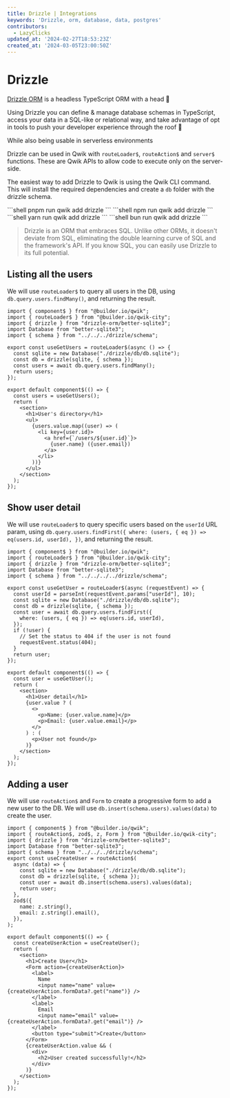 ```yaml
---
title: Drizzle | Integrations
keywords: 'Drizzle, orm, database, data, postgres'
contributors:
  - LazyClicks
updated_at: '2024-02-27T18:53:23Z'
created_at: '2024-03-05T23:00:50Z'
---
```



# Drizzle

[Drizzle ORM](https://orm.drizzle.team/) is a headless TypeScript ORM with a head 🐲

Using Drizzle you can define & manage database schemas in TypeScript, access your data in a SQL-like or relational way, and take advantage of opt in tools to push your developer experience through the roof 🤯

While also being usable in serverless environments

Drizzle can be used in Qwik with `routeLoader$`, `routeAction$` and `server$` functions. These are Qwik APIs to allow code to execute only on the server-side.

The easiest way to add Drizzle to Qwik is using the Qwik CLI command. This will install the required dependencies and create a `db` folder with the drizzle schema.

<PackageManagerTabs>
<span q:slot="pnpm">
```shell
pnpm run qwik add drizzle
```
</span>
<span q:slot="npm">
```shell
npm run qwik add drizzle
```
</span>
<span q:slot="yarn">
```shell
yarn run qwik add drizzle
```
</span>
<span q:slot="bun">
```shell
bun run qwik add drizzle
```
</span>
</PackageManagerTabs>

> Drizzle is an ORM that embraces SQL. Unlike other ORMs, it doesn't deviate from SQL, eliminating the double learning curve of SQL and the framework's API. If you know SQL, you can easily use Drizzle to its full potential.


## Listing all the users

We will use `routeLoader$` to query all users in the DB, using `db.query.users.findMany()`, and returning the result.

```tsx {7} /Drizzle/ title="src/routes/users/index.tsx"
import { component$ } from "@builder.io/qwik";
import { routeLoader$ } from "@builder.io/qwik-city";
import { drizzle } from "drizzle-orm/better-sqlite3";
import Database from "better-sqlite3";
import { schema } from "../../../drizzle/schema";

export const useGetUsers = routeLoader$(async () => {
  const sqlite = new Database("./drizzle/db/db.sqlite");
  const db = drizzle(sqlite, { schema });
  const users = await db.query.users.findMany();
  return users;
});

export default component$(() => {
  const users = useGetUsers();
  return (
    <section>
      <h1>User's directory</h1>
      <ul>
        {users.value.map((user) => (
          <li key={user.id}>
            <a href={`/users/${user.id}`}>
              {user.name} ({user.email})
            </a>
          </li>
        ))}
      </ul>
    </section>
  );
});

```

## Show user detail

We will use `routeLoader$` to query specific users based on the `userId` URL param, using `db.query.users.findFirst({ where: (users, { eq }) => eq(users.id, userId), })`, and returning the result.

```tsx {8} /Drizzle/ title="src/routes/users/[userId]/index.tsx"
import { component$ } from "@builder.io/qwik";
import { routeLoader$ } from "@builder.io/qwik-city";
import { drizzle } from "drizzle-orm/better-sqlite3";
import Database from "better-sqlite3";
import { schema } from "../../../../drizzle/schema";

export const useGetUser = routeLoader$(async (requestEvent) => {
  const userId = parseInt(requestEvent.params["userId"], 10);
  const sqlite = new Database("./drizzle/db/db.sqlite");
  const db = drizzle(sqlite, { schema });
  const user = await db.query.users.findFirst({
    where: (users, { eq }) => eq(users.id, userId),
  });
  if (!user) {
    // Set the status to 404 if the user is not found
    requestEvent.status(404);
  }
  return user;
});

export default component$(() => {
  const user = useGetUser();
  return (
    <section>
      <h1>User detail</h1>
      {user.value ? (
        <>
          <p>Name: {user.value.name}</p>
          <p>Email: {user.value.email}</p>
        </>
      ) : (
        <p>User not found</p>
      )}
    </section>
  );
});

```

## Adding a user

We will use `routeAction$` and `Form` to create a progressive form to add a new user to the DB. We will use `db.insert(schema.users).values(data)` to create the user.

```tsx {7-9} /Drizzle/ title="src/routes/create/index.tsx"
import { component$ } from "@builder.io/qwik";
import { routeAction$, zod$, z, Form } from "@builder.io/qwik-city";
import { drizzle } from "drizzle-orm/better-sqlite3";
import Database from "better-sqlite3";
import { schema } from "../../../drizzle/schema";
export const useCreateUser = routeAction$(
  async (data) => {
    const sqlite = new Database("./drizzle/db/db.sqlite");
    const db = drizzle(sqlite, { schema });
    const user = await db.insert(schema.users).values(data);
    return user;
  },
  zod$({
    name: z.string(),
    email: z.string().email(),
  }),
);

export default component$(() => {
  const createUserAction = useCreateUser();
  return (
    <section>
      <h1>Create User</h1>
      <Form action={createUserAction}>
        <label>
          Name
          <input name="name" value={createUserAction.formData?.get("name")} />
        </label>
        <label>
          Email
          <input name="email" value={createUserAction.formData?.get("email")} />
        </label>
        <button type="submit">Create</button>
      </Form>
      {createUserAction.value && (
        <div>
          <h2>User created successfully!</h2>
        </div>
      )}
    </section>
  );
});

```
